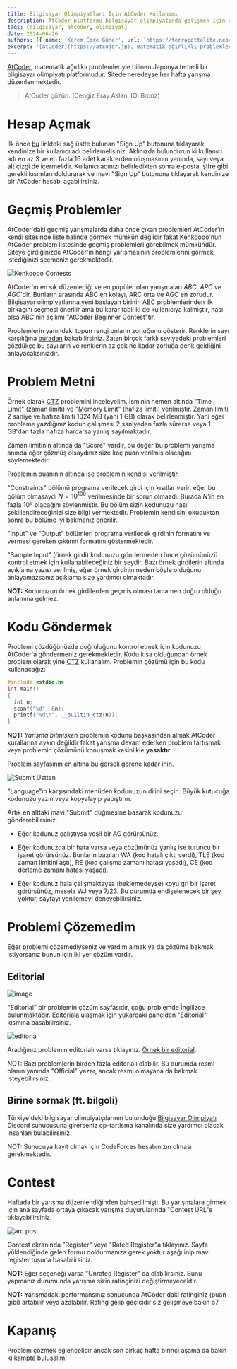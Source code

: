 ```yaml
---
title: Bilgisayar Olimpiyatları İçin AtCoder Kullanımı
description: AtCoder platformu bilgisayar olimpiyatında gelişmek için nasıl kullanılabilir?
tags: [bilgisayar, atcoder, olimpiyat]
date: 2024-06-26
authors: [{ name: 'Kerem Emre Güner', url: 'https://terracottalite.neocities.org/' }, { name: 'Mehmet Kutay Bozkurt', url: 'https://www.mkutay.dev' }]
excerpt: "[AtCoder](https://atcoder.jp), matematik ağırlıklı problemleriyle bilinen Japonya temelli bir bilgisayar olimpiyatı platformudur. Sitede neredeyse her hafta yarışma düzenlenmektedir."
---
```

[AtCoder](https://atcoder.jp), matematik ağırlıklı problemleriyle bilinen Japonya temelli bir bilgisayar olimpiyatı platformudur.
Sitede neredeyse her hafta yarışma düzenlenmektedir.

> AtCoder çözün. (Cengiz Eray Aslan, IOI Bronz)

# Hesap Açmak

İlk önce [bu](https://atcoder.jp/register) linkteki sağ üstte bulunan "Sign Up" butonuna tıklayarak kendinize bir 
kullanıcı adı belirlemelisiniz.
Aklınızda bulundurun ki kullanıcı adı en az 3 ve en fazla 16 adet karakterden oluşmasının yanında, sayı veya alt çizgi de içermelidir.
Kullanıcı adınızı belirledikten sonra e-posta, şifre gibi gerekli kısımları doldurarak ve mavi "Sign Up" butonuna tıklayarak 
kendinize bir AtCoder hesabı açabilirsiniz.

# Geçmiş Problemler

AtCoder'daki geçmiş yarışmalarda daha önce çıkan problemleri AtCoder'ın kendi sitesinde liste halinde görmek mümkün değildir 
fakat [Kenkoooo](https://kenkoooo.com/atcoder/#/table/)'nun AtCoder problem listesinde geçmiş problemleri görebilmek mümkündür.
Siteye girdiğinizde AtCoder'ın hangi yarışmasının problemlerini görmek istediğinizi seçmeniz gerekmektedir.

![Kenkoooo Contests](/fotograflar/blog/atcoder-kullanimi/kenkoooo-contests.png)

AtCoder'ın en sık düzenlediği ve en popüler olan yarışmaları *ABC*, *ARC* ve *AGC*'dir. Bunların arasında ABC en kolayı, ARC orta ve AGC
en zorudur. Bilgisayar olimpiyatlarına yeni başlayan birinin ABC problemlerinden ilk birkaçını seçmesi önerilir ama bu karar 
tabii ki de kullanıcıya kalmıştır, nası olsa ABC'nin açılımı "AtCoder Beginner Contest"tir.

Problemlerin yanındaki topun rengi onların zorluğunu gösterir. Renklerin
sayı karşılığına [buradan](https://atcoder.jp/posts/16) bakabilirsiniz.
Zaten birçok farklı seviyedeki problemleri çözdükçe bu sayıların ve renklerin az çok ne kadar zorluğa denk
geldiğini anlayacaksınızdır.

# Problem Metni

Örnek olarak [CTZ](https://atcoder.jp/contests/abc336/tasks/abc336_b)
problemini inceleyelim. İsminin hemen altında "Time Limit" (zaman limiti) ve "Memory Limit"
(hafıza limiti) verilmiştir. Zaman limiti 2 saniye ve hafıza limiti 1024 MB
(yani 1 GB) olarak belirlenmiştir. Yani eğer probleme yazdığınız kodun çalışması 2 saniyeden
fazla sürerse veya 1 GB'dan fazla hafıza harcarsa yanlış sayılmaktadır.

Zaman limitinin altında da "Score" vardır, bu değer bu problemi yarışma anında
eğer çözmüş olsaydınız size kaç puan verilmiş olacağını söylemektedir.

Problemin puanının altında ise problemin kendisi verilmiştir.

"Constraints" bölümü programa verilecek girdi için kısıtlar verir, eğer
bu bölüm olmasaydı $N = 10^{100}$ verilmesinde bir sorun olmazdı. Burada $N$'in
en fazla $10^9$ olacağını söylenmiştir. Bu bölüm sizin kodunuzu nasıl şekillendireceğinizi
size bilgi vermektedir. Problemin kendisini okuduktan sonra bu bölüme iyi bakmanız önerilir.

"Input" ve "Output" bölümleri programa verilecek girdinin formatını ve
vermesi gereken çıktının formatını göstermektedir.

"Sample Input" (örnek girdi) kodunuzu göndermeden önce çözümünüzü
kontrol etmek için kullanabileceğiniz bir şeydir. Bazı örnek girdilerin altında
açıklama yazısı verilmiş, eğer örnek girdinin neden böyle olduğunu
anlayamazsanız açıklama size yardımcı olmaktadır.

**NOT:** Kodunuzun örnek girdilerden geçmiş olması tamamen doğru olduğu
anlamına gelmez.

# Kodu Göndermek

Problemi çözdüğünüzde doğruluğunu kontrol etmek için kodunuzu AtCoder'a
göndermeniz gerekmektedir. Kodu kısa olduğundan örnek problem olarak yine
[CTZ](https://atcoder.jp/contests/abc336/tasks/abc336_b) kullanalım. Problemin çözümü için bu kodu kullanacağız:

```cpp
#include <stdio.h>
int main()
{
  int n;
  scanf("%d", &n);
  printf("%d\n", __builtin_ctz(n));
}
```

**NOT:** *Yarışma bitmişken* problemin kodunu başkasından almak AtCoder
kurallarına aykırı değildir fakat yarışma devam ederken problem tartışmak veya problemin çözümünü konuşmak kesinlikle **yasaktır**.

Problem sayfasının en altına bu görseli görene kadar inin.

![Submit Üstten](/fotograflar/blog/atcoder-kullanimi/submit-top.png)

"Language"ın karşısındaki menüden kodunuzun dilini seçin. Büyük kutucuğa
kodunuzu yazın veya kopyalayıp yapıştırın.

Artık en alttaki mavi "Submit" düğmesine basarak kodunuzu
gönderebilirsiniz.

- Eğer kodunuz çalıştıysa yeşil bir <span className="text-green-500">AC</span>
  görürsünüz.

- Eğer kodunuzda bir hata varsa veya çözümünüz yanlış ise turuncu bir
  işaret görürsünüz. Bunların bazıları <span className="text-red-500">WA</span> (kod
  hatalı çıktı verdi), <span className="text-orange-500">TLE</span> (kod zaman limitini
  aştı), <span className="text-orange-500">RE</span> (kod çalışma zamanı hatası yaşadı),
  <span className="text-orange-500">CE</span> (kod derleme zamanı hatası yaşadı).

- Eğer kodunuz hala çalışmaktaysa (beklemedeyse) koyu gri bir işaret
  görürsünüz, mesela <span className="text-gray-500">WJ</span> veya
  <span className="text-gray-500">7/23</span>. Bu durumda endişelenecek bir şey
  yoktur, sayfayı yenilemeyi deneyebilirsiniz.

# Problemi Çözemedim

Eğer problemi çözemediyseniz ve yardım almak ya da çözüme bakmak
istiyorsanız bunun için iki yer çözüm vardır.

## Editorial

![image](/fotograflar/blog/atcoder-kullanimi/editorial-bar.png)

"Editorial" bir problemin çözüm sayfasıdır, çoğu problemde İngilizce bulunmaktadır.
Editoriala ulaşmak için yukardaki panelden "Editorial" kısmına basabilirsiniz.

![editorial](/fotograflar/blog/atcoder-kullanimi/editorial.png)

Aradığınız problemin editorialı varsa tıklayınız. [Örnek bir
editorial](https://atcoder.jp/contests/abc336/editorial/9288).

NOT: Bazı problemlerin birden fazla editorialı olabilir. Bu durumda
resmi olanın yanında "Official" yazar, ancak resmi olmayana da bakmak
isteyebilirsiniz.

## Birine sormak (ft. bilgoli)

Türkiye'deki bilgisayar olimpiyatçılarının bulunduğu [Bilgisayar
Olimpiyatı](https://discord.gg/EedMW25Rmg) Discord sunucusuna girerseniz
cp-tartisma kanalında size yardımcı olacak insanları bulabilirsiniz.

NOT: Sunucuya kayıt olmak için CodeForces hesabınızın olması
gerekmektedir.

# Contest

Haftada bir yarışma düzenlendiğinden bahsedilmişti. Bu yarışmalara girmek
için ana sayfada ortaya çıkacak yarışma duyurularında "Contest URL"e
tıklayabilirsiniz.

![arc post](/fotograflar/blog/atcoder-kullanimi/arc-post.png)

Contest ekranında "Register" veya "Rated Register"a tıklayınız. Sayfa
yüklendiğinde gelen formu doldurmanıza gerek yoktur aşağı inip mavi
register tuşuna basabilirsiniz.

**NOT:** Eğer seçeneği varsa "Unrated Register" da olabilirsiniz. Bunu
yapmanız durumunda yarışma sizin ratinginizi değiştirmeyecektir.

**NOT:** Yarışmadaki performansınız sonucunda AtCoder'daki ratinginiz (puan
gibi) artabilir veya azalabilir. Rating gelip geçicidir siz gelişmeye
bakın o7.

# Kapanış

Problem çözmek eğlencelidir ancak son birkaç hafta birinci aşama da bakın ki
kampta buluşalım!
